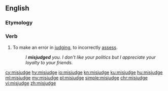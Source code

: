 ==English==

===Etymology===
{{prefix|mis|judge|lang=en}}

===Verb===
{{en-verb|misjudges|misjudging|misjudged|misjudged}}

# To make an error in [[judge|judging]], to incorrectly [[assess]].
#:''I '''misjudged''' you.  I don't like your politics but I appreciate your loyalty to your friends.''

[[cy:misjudge]]
[[hy:misjudge]]
[[io:misjudge]]
[[kn:misjudge]]
[[ku:misjudge]]
[[hu:misjudge]]
[[ml:misjudge]]
[[my:misjudge]]
[[pl:misjudge]]
[[simple:misjudge]]
[[chr:misjudge]]
[[vi:misjudge]]
[[zh:misjudge]]